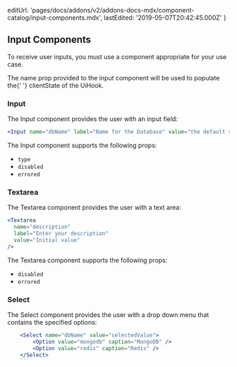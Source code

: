 
  editUrl:
    'pages/docs/addons/v2/addons-docs-mdx/component-catalog/input-components.mdx',
  lastEdited: '2019-05-07T20:42:45.000Z'
}

## Input Components

To receive user inputs, you must use a component appropriate for your use case.

<Note>
  The name prop provided to the input component will be used to populate the{' '}
  <InlineCode>clientState</InlineCode> of the UiHook.
</Note>

### Input

The Input component provides the user with an input field:

```jsx
<Input name="dbName" label="Name for the Database" value="the default value" />
```

The Input component supports the following props:

- `type`
- `disabled`
- `errored`

### Textarea

The Textarea component provides the user with a text area:

```jsx
<Textarea
  name="description"
  label="Enter your description"
  value="Initial value"
/>
```

The Textarea component supports the following props:

- `disabled`
- `errored`

### Select

The Select component provides the user with a drop down menu that contains the specified options:

````jsx
    <Select name="dbName" value="selectedValue">
    	<Option value="mongodb" caption="MongoDB" />
    	<Option value="redis" caption="Redis" />
    </Select>
    ```
````
